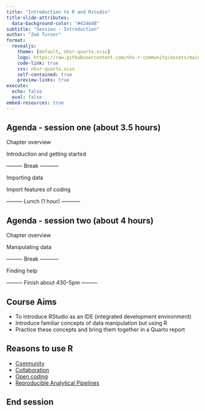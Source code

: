 ```yaml
---
title: "Introduction to R and Rstudio"
title-slide-attributes: 
  data-background-color: "#43464B"
subtitle: "Session - Introduction"
author: "Zoë Turner"
format:
  revealjs:
    theme: [default, nhsr-quarto.scss]
    logo: https://raw.githubusercontent.com/nhs-r-community/assets/main/logo/nhsr-logo.svg
    code-link: true
    css: nhsr-quarto.scss
    self-contained: true
    preview-links: true
execute: 
  echo: false
  eval: false
embed-resources: true  
---
```


## Agenda - session one (about 3.5 hours)

Chapter overview

::: {.fragment .fade-in}
Introduction and getting started  
:::
::: {.fragment .fade-in}
--------- Break -----------  
:::
::: {.fragment .fade-in}
Importing data  
:::
::: {.fragment .fade-in}
Import features of coding  
:::
::: {.fragment .fade-in}
--------- Lunch (1 hour) -----------
:::


## Agenda - session two (about 4 hours)

Chapter overview

::: {.fragment .fade-in}
Manipulating data
:::
::: {.fragment .fade-in}
--------- Break -----------
:::
::: {.fragment .fade-in}
Finding help
:::
::: {.fragment .fade-in}
--------- Finish about 430-5pm ---------
:::

## Course Aims

::: incremental
-   To introduce RStudio as an IDE (integrated development environment)
-   Introduce familiar concepts of data manipulation but using R
-   Practice these concepts and bring them together in a Quarto report
:::

## Reasons to use R

::: incremental
-   [Community](https://nhsrcommunity.slack.com)
-   [Collaboration](https://github.com/nhs-r-community)
-   [Open coding](https://www.gov.uk/government/publications/better-broader-safer-using-health-data-for-research-and-analysis/better-broader-safer-using-health-data-for-research-and-analysis)
-   [Reproducible Analytical Pipelines](https://analysisfunction.civilservice.gov.uk/support/reproducible-analytical-pipelines/)
:::

## End session